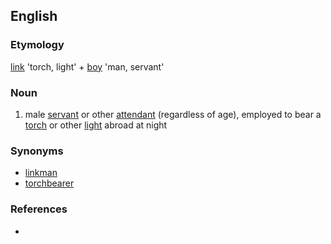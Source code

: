 ==English==

===Etymology===
[[link]] 'torch, light' + [[boy]] 'man, servant'

===Noun===
{{en-noun|linkmen}} 

# male [[servant]] or other [[attendant]] (regardless of age), employed to bear a [[torch]] or other [[light]] abroad at night

===Synonyms===
* [[linkman]]
* [[torchbearer]]

===References===
* {{R:Websters}}